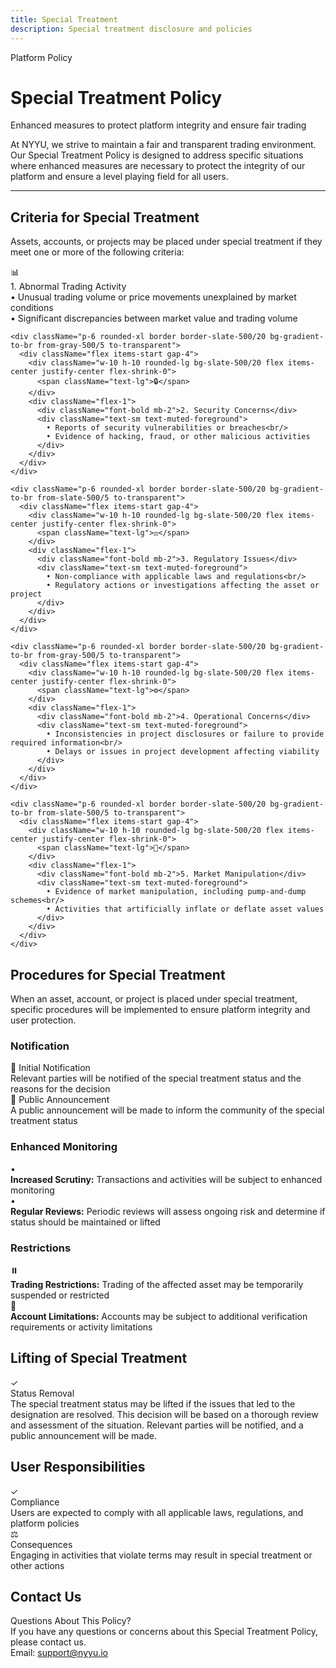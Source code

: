 ```yaml
---
title: Special Treatment
description: Special treatment disclosure and policies
---
```



<div className="relative overflow-hidden rounded-2xl bg-gradient-to-br from-slate-500/10 via-gray-500/5 to-background p-12 border border-slate-500/20 mb-8">
  <div className="relative z-10">
    <div className="inline-block px-4 py-1.5 rounded-full bg-slate-500/10 border border-slate-500/20 text-sm font-medium mb-4">
      Platform Policy
    </div>
    <h1 className="text-4xl md:text-5xl font-bold mb-4 bg-gradient-to-r from-foreground to-foreground/70 bg-clip-text text-transparent">
      Special Treatment Policy
    </h1>
    <p className="text-xl text-muted-foreground mb-0 max-w-3xl">
      Enhanced measures to protect platform integrity and ensure fair trading
    </p>
  </div>
  <div className="absolute top-0 right-0 w-96 h-96 bg-slate-500/5 rounded-full blur-3xl"></div>
  <div className="absolute bottom-0 left-0 w-96 h-96 bg-gray-500/5 rounded-full blur-3xl"></div>
</div>

At NYYU, we strive to maintain a fair and transparent trading environment. Our Special Treatment Policy is designed to address specific situations where enhanced measures are necessary to protect the integrity of our platform and ensure a level playing field for all users.

---

## Criteria for Special Treatment

<div className="my-8">
  <p className="text-muted-foreground mb-6">Assets, accounts, or projects may be placed under special treatment if they meet one or more of the following criteria:</p>

  <div className="space-y-4">
    <div className="p-6 rounded-xl border border-slate-500/20 bg-gradient-to-br from-slate-500/5 to-transparent">
      <div className="flex items-start gap-4">
        <div className="w-10 h-10 rounded-lg bg-slate-500/20 flex items-center justify-center flex-shrink-0">
          <span className="text-lg">📊</span>
        </div>
        <div className="flex-1">
          <div className="font-bold mb-2">1. Abnormal Trading Activity</div>
          <div className="text-sm text-muted-foreground">
            • Unusual trading volume or price movements unexplained by market conditions<br/>
            • Significant discrepancies between market value and trading volume
          </div>
        </div>
      </div>
    </div>

    <div className="p-6 rounded-xl border border-slate-500/20 bg-gradient-to-br from-gray-500/5 to-transparent">
      <div className="flex items-start gap-4">
        <div className="w-10 h-10 rounded-lg bg-slate-500/20 flex items-center justify-center flex-shrink-0">
          <span className="text-lg">🔒</span>
        </div>
        <div className="flex-1">
          <div className="font-bold mb-2">2. Security Concerns</div>
          <div className="text-sm text-muted-foreground">
            • Reports of security vulnerabilities or breaches<br/>
            • Evidence of hacking, fraud, or other malicious activities
          </div>
        </div>
      </div>
    </div>

    <div className="p-6 rounded-xl border border-slate-500/20 bg-gradient-to-br from-slate-500/5 to-transparent">
      <div className="flex items-start gap-4">
        <div className="w-10 h-10 rounded-lg bg-slate-500/20 flex items-center justify-center flex-shrink-0">
          <span className="text-lg">⚖️</span>
        </div>
        <div className="flex-1">
          <div className="font-bold mb-2">3. Regulatory Issues</div>
          <div className="text-sm text-muted-foreground">
            • Non-compliance with applicable laws and regulations<br/>
            • Regulatory actions or investigations affecting the asset or project
          </div>
        </div>
      </div>
    </div>

    <div className="p-6 rounded-xl border border-slate-500/20 bg-gradient-to-br from-gray-500/5 to-transparent">
      <div className="flex items-start gap-4">
        <div className="w-10 h-10 rounded-lg bg-slate-500/20 flex items-center justify-center flex-shrink-0">
          <span className="text-lg">⚙️</span>
        </div>
        <div className="flex-1">
          <div className="font-bold mb-2">4. Operational Concerns</div>
          <div className="text-sm text-muted-foreground">
            • Inconsistencies in project disclosures or failure to provide required information<br/>
            • Delays or issues in project development affecting viability
          </div>
        </div>
      </div>
    </div>

    <div className="p-6 rounded-xl border border-slate-500/20 bg-gradient-to-br from-slate-500/5 to-transparent">
      <div className="flex items-start gap-4">
        <div className="w-10 h-10 rounded-lg bg-slate-500/20 flex items-center justify-center flex-shrink-0">
          <span className="text-lg">🚫</span>
        </div>
        <div className="flex-1">
          <div className="font-bold mb-2">5. Market Manipulation</div>
          <div className="text-sm text-muted-foreground">
            • Evidence of market manipulation, including pump-and-dump schemes<br/>
            • Activities that artificially inflate or deflate asset values
          </div>
        </div>
      </div>
    </div>
  </div>
</div>

## Procedures for Special Treatment

<Callout type="warn" className="my-8">
When an asset, account, or project is placed under special treatment, specific procedures will be implemented to ensure platform integrity and user protection.
</Callout>

### Notification

<div className="grid grid-cols-1 md:grid-cols-2 gap-4 my-6">
  <div className="p-5 rounded-lg border border-border bg-muted/30">
    <div className="font-bold mb-2 text-sm">📧 Initial Notification</div>
    <div className="text-xs text-muted-foreground">
      Relevant parties will be notified of the special treatment status and the reasons for the decision
    </div>
  </div>

  <div className="p-5 rounded-lg border border-border bg-muted/30">
    <div className="font-bold mb-2 text-sm">📢 Public Announcement</div>
    <div className="text-xs text-muted-foreground">
      A public announcement will be made to inform the community of the special treatment status
    </div>
  </div>
</div>

### Enhanced Monitoring

<div className="p-6 rounded-xl border border-slate-500/30 bg-gradient-to-r from-slate-500/10 to-gray-500/10 my-6">
  <div className="space-y-3 text-sm">
    <div className="flex items-start gap-2">
      <span className="mt-1">•</span>
      <div><strong>Increased Scrutiny:</strong> Transactions and activities will be subject to enhanced monitoring</div>
    </div>
    <div className="flex items-start gap-2">
      <span className="mt-1">•</span>
      <div><strong>Regular Reviews:</strong> Periodic reviews will assess ongoing risk and determine if status should be maintained or lifted</div>
    </div>
  </div>
</div>

### Restrictions

<div className="space-y-3 my-6">
  <div className="flex items-start gap-3 p-4 rounded-lg border border-amber-500/20 bg-amber-500/5">
    <span className="text-lg">⏸️</span>
    <div className="flex-1 text-sm">
      <strong>Trading Restrictions:</strong> Trading of the affected asset may be temporarily suspended or restricted
    </div>
  </div>

  <div className="flex items-start gap-3 p-4 rounded-lg border border-amber-500/20 bg-amber-500/5">
    <span className="text-lg">👤</span>
    <div className="flex-1 text-sm">
      <strong>Account Limitations:</strong> Accounts may be subject to additional verification requirements or activity limitations
    </div>
  </div>
</div>

## Lifting of Special Treatment

<div className="p-6 rounded-lg border border-green-500/30 bg-green-500/10 my-6">
  <div className="flex items-center gap-3 mb-3">
    <span className="text-2xl">✓</span>
    <div className="font-bold">Status Removal</div>
  </div>
  <div className="text-sm">
    The special treatment status may be lifted if the issues that led to the designation are resolved. This decision will be based on a thorough review and assessment of the situation. Relevant parties will be notified, and a public announcement will be made.
  </div>
</div>

## User Responsibilities

<div className="grid grid-cols-1 md:grid-cols-2 gap-4 my-6">
  <div className="p-5 rounded-lg border border-border bg-muted/30">
    <div className="flex items-center gap-3 mb-2">
      <span className="text-xl">✓</span>
      <div className="font-bold text-sm">Compliance</div>
    </div>
    <div className="text-xs text-muted-foreground">
      Users are expected to comply with all applicable laws, regulations, and platform policies
    </div>
  </div>

  <div className="p-5 rounded-lg border border-border bg-muted/30">
    <div className="flex items-center gap-3 mb-2">
      <span className="text-xl">⚖️</span>
      <div className="font-bold text-sm">Consequences</div>
    </div>
    <div className="text-xs text-muted-foreground">
      Engaging in activities that violate terms may result in special treatment or other actions
    </div>
  </div>
</div>

## Contact Us

<div className="mt-8 p-6 rounded-xl border border-slate-500/30 bg-gradient-to-br from-slate-500/5 to-gray-500/5">
  <div className="font-bold text-lg mb-4">Questions About This Policy?</div>
  <div className="text-muted-foreground mb-4">
    If you have any questions or concerns about this Special Treatment Policy, please contact us.
  </div>
  <div className="flex items-center gap-2">
    <span className="text-sm font-medium">Email:</span>
    <a href="mailto:support@nyyu.io" className="text-sm text-primary hover:underline">
      support@nyyu.io
    </a>
  </div>
</div>
